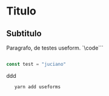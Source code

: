 


<Page>

   # Titulo

   ## Subtitulo

   Paragrafo, de testes <Inline>useform</Inline>. `\code```



   ```javascript
   
   const test = "juciano"
   
   ```
   ddd


   ```javascript
      yarn add useforms
   ```
  
</Page>
